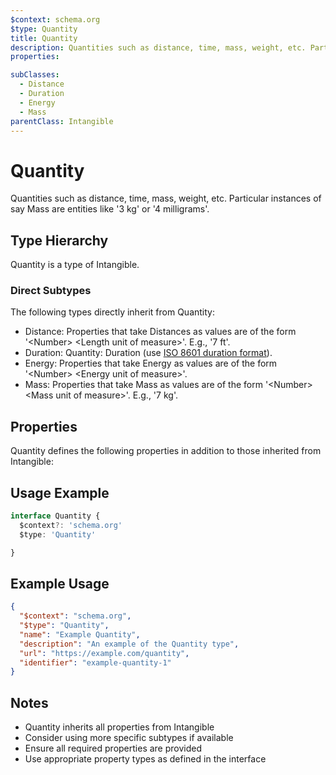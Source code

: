 ```yaml
---
$context: schema.org
$type: Quantity
title: Quantity
description: Quantities such as distance, time, mass, weight, etc. Particular instances of say Mass are entities like '3 kg' or '4 milligrams'.
properties:

subClasses:
  - Distance
  - Duration
  - Energy
  - Mass
parentClass: Intangible
---
```


# Quantity

Quantities such as distance, time, mass, weight, etc. Particular instances of say Mass are entities like '3 kg' or '4 milligrams'.

## Type Hierarchy

Quantity is a type of Intangible.

### Direct Subtypes

The following types directly inherit from Quantity:

- Distance: Properties that take Distances as values are of the form '&lt;Number&gt; &lt;Length unit of measure&gt;'. E.g., '7 ft'.
- Duration: Quantity: Duration (use [ISO 8601 duration format](http://en.wikipedia.org/wiki/ISO_8601)).
- Energy: Properties that take Energy as values are of the form '&lt;Number&gt; &lt;Energy unit of measure&gt;'.
- Mass: Properties that take Mass as values are of the form '&lt;Number&gt; &lt;Mass unit of measure&gt;'. E.g., '7 kg'.

## Properties

Quantity defines the following properties in addition to those inherited from Intangible:



## Usage Example

```typescript
interface Quantity {
  $context?: 'schema.org'
  $type: 'Quantity'

}
```

## Example Usage

```json
{
  "$context": "schema.org",
  "$type": "Quantity",
  "name": "Example Quantity",
  "description": "An example of the Quantity type",
  "url": "https://example.com/quantity",
  "identifier": "example-quantity-1"
}
```

## Notes

- Quantity inherits all properties from Intangible
- Consider using more specific subtypes if available
- Ensure all required properties are provided
- Use appropriate property types as defined in the interface
